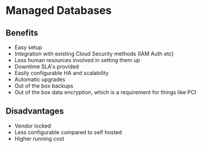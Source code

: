 # Managed Databases


## Benefits

* Easy setup
* Integration with existing Cloud Security methods (IAM Auth etc)
* Less human resources involved in setting them up
* Downtime SLA's provided
* Easily configurable HA and scalability
* Automatic upgrades
* Out of the box backups
* Out of the box data encryption, which is a requirement for things like PCI

## Disadvantages

* Vendor locked
* Less configurable compared to self hosted
* Higher running cost
